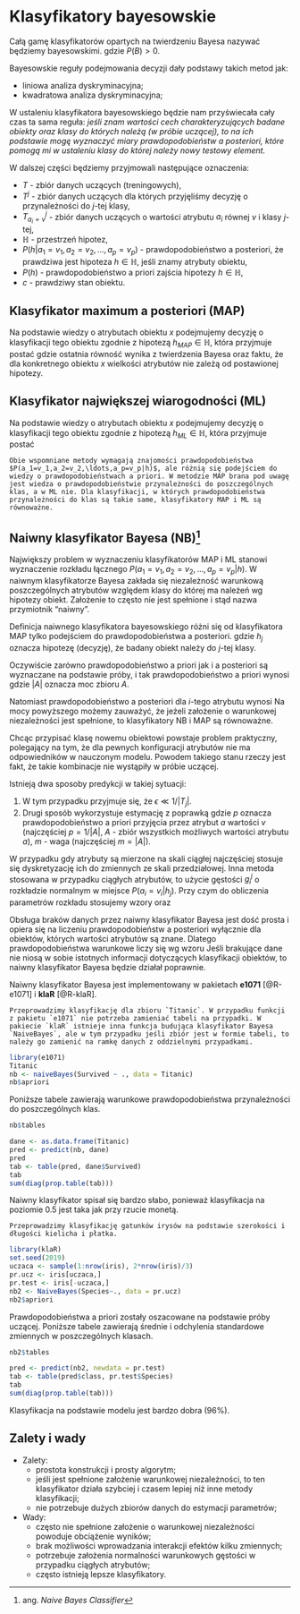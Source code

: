 # Klasyfikatory bayesowskie {#bayes}
 
Całą gamę klasyfikatorów opartych na twierdzeniu Bayesa nazywać będziemy bayesowskimi.
\begin{equation}\label{bayes}
		P(A|B)=\frac{P(A)P(B|A)}{P(B)},
\end{equation}
gdzie $P(B)>0$. 
	
Bayesowskie reguły podejmowania decyzji dały podstawy takich metod jak:

- liniowa analiza dyskryminacyjna;
- kwadratowa analiza dyskryminacyjna;

W ustaleniu klasyfikatora bayesowskiego będzie nam przyświecała cały czas ta sama reguła: *jeśli znam wartości cech charakteryzujących badane obiekty oraz klasy do których należą (w próbie uczącej), to na ich podstawie mogę wyznaczyć miary prawdopodobieństw a posteriori, które pomogą mi w ustaleniu klasy do której należy nowy testowy element.*

W dalszej części będziemy przyjmowali następujące oznaczenia:

- $T$ - zbiór danych uczących (treningowych),
- $T^j$ -  zbiór danych uczących dla których przyjęliśmy decyzję o przynależności do $j$-tej klasy,
- $T^j_{a_i=v}$ - zbiór danych uczących o wartości atrybutu $a_i$ równej $v$ i klasy $j$-tej,
- $\mathbb{H}$ - przestrzeń hipotez,
- $P(h|a_1=v_1, a_2=v_2,\ldots,a_p=v_p)$ - prawdopodobieństwo a posteriori, że prawdziwa jest hipoteza $h\in \mathbb{H}$, jeśli znamy atrybuty obiektu,
- $P(h)$ - prawdopodobieństwo a priori zajścia hipotezy $h\in \mathbb{H}$,
- $c$ - prawdziwy stan obiektu.

## Klasyfikator maximum a posteriori (MAP)

Na podstawie wiedzy o atrybutach obiektu $x$ podejmujemy decyzję o klasyfikacji tego obiektu zgodnie z hipotezą $h_{MAP}\in \mathbb{H}$, która przyjmuje postać
\begin{align}\label{MAP}
		h_{MAP}=&\operatorname{arg}\max_{h\in \mathbb{H}}P(h|a_1=v_1, a_2=v_2,\ldots,a_p=v_p)\\
			=& \operatorname{arg}\max_{h\in \mathbb{H}}P(a_1=v_1, a_2=v_2,\ldots,a_p=v_p|h)\cdot P(h),
\end{align}
gdzie ostatnia równość wynika z twierdzenia Bayesa oraz faktu, że dla konkretnego obiektu $x$ wielkości atrybutów nie zależą od postawionej hipotezy.

## Klasyfikator największej wiarogodności (ML)

Na podstawie wiedzy o atrybutach obiektu $x$ podejmujemy decyzję o klasyfikacji tego obiektu zgodnie z hipotezą $h_{ML}\in \mathbb{H}$, która przyjmuje postać
\begin{equation}\label{ML}
		h_{ML}=\operatorname{arg}\max_{h\in \mathbb{H}}P(a_1=v_1, a_2=v_2,\ldots,a_p=v_p|h).
\end{equation}

```remark
Obie wspomniane metody wymagają znajomości prawdopodobieństwa $P(a_1=v_1,a_2=v_2,\ldots,a_p=v_p|h)$, ale różnią się podejściem do wiedzy o prawdopodobieństwach a priori. W metodzie MAP brana pod uwagę jest wiedza o prawdopodobieństwie przynależności do poszczególnych klas, a w ML nie. Dla klasyfikacji, w których prawdopodobieństwa przynależności do klas są takie same, klasyfikatory MAP i ML są równoważne.
```

## Naiwny klasyfikator Bayesa (NB)^[ang. *Naive Bayes Classifier*] 

Największy problem w wyznaczeniu klasyfikatorów MAP i ML stanowi wyznaczenie rozkładu łącznego $P(a_1=v_1, a_2=v_2,\ldots,a_p=v_p|h)$. W naiwnym klasyfikatorze Bayesa zakłada się niezależność warunkową poszczególnych atrybutów względem klasy do której ma należeń wg hipotezy obiekt. Założenie to często nie jest spełnione i stąd nazwa przymiotnik "naiwny".
	
Definicja naiwnego klasyfikatora bayesowskiego różni się od klasyfikatora MAP tylko podejściem do prawdopodobieństwa a posteriori.
\begin{equation}\label{naiwny_bayes}
		h_{NB}=\operatorname{arg}\max_{h_j\in \mathbb{H}}P(h_j)\prod_{i=1}^{p}P(a_i=v_i|h_j),
\end{equation}
gdzie $h_j$ oznacza hipotezę (decyzję), że badany obiekt należy do $j$-tej klasy.

Oczywiście zarówno prawdopodobieństwo a priori jak i a posteriori są wyznaczane na podstawie próby, i tak prawdopodobieństwo a priori wynosi
\begin{equation}\label{apriori}
		P(h_j)=P_T(h_j)=\frac{|T^j|}{|T|}, 
\end{equation}
gdzie $|A|$ oznacza moc zbioru $A$.
	
Natomiast prawdopodobieństwo a posteriori dla $i$-tego atrybutu wynosi
\begin{equation}\label{aposteriori}
		P(a_i=v_i|h_j)=P_{T^j}(a_i=v_i)=\frac{|T^j_{a_i=v_i}|}{|T^j|}.
\end{equation}
Na mocy powyższego możemy zauważyć, że jeżeli założenie o warunkowej niezależności jest spełnione, to klasyfikatory NB i MAP są równoważne.

Chcąc przypisać klasę nowemu obiektowi powstaje problem praktyczny, polegający na tym, że dla pewnych konfiguracji atrybutów nie ma odpowiedników w nauczonym modelu. Powodem takiego stanu rzeczy jest fakt, że takie kombinacje nie wystąpiły w próbie uczącej.
	
Istnieją dwa sposoby predykcji w takiej sytuacji:

1. \begin{equation}\label{pred1}
			P(a_i=v_i|h_j)=
			\begin{cases}
				\frac{|T^j_{a_i=v_i}|}{|T^j|}, & T^j_{a_i=v_i}\neq \emptyset\\
				\epsilon, & \text{w przeciwnym przypadku.}
			\end{cases}
    \end{equation}
W tym przypadku przyjmuje się, że $\epsilon \ll 1/|T_j|$.
2. Drugi sposób wykorzystuje estymację z poprawką
\begin{equation}\label{pred2}
		P(a_i=v_i|h_j)=\frac{|T^j_{a_i=v_i}|+mp}{|T^j|+mp},
\end{equation}
gdzie $p$ oznacza prawdopodobieństwo a priori przyjęcia przez atrybut $a$ wartości $v$ (najczęściej $p=1/|A|$, $A$ - zbiór wszystkich możliwych wartości atrybutu $a$), $m$ - waga (najczęściej $m=|A|$).

W przypadku gdy atrybuty są mierzone na skali ciągłej najczęściej stosuje się dyskretyzację ich do zmiennych ze skali przedziałowej. Inna metoda stosowana w przypadku ciągłych atrybutów, to użycie gęstości $g_i^j$ o rozkładzie normalnym w miejsce $P(a_i=v_i|h_j)$. Przy czym do obliczenia parametrów rozkładu stosujemy wzory
\begin{equation}\label{sred}
		m_i^j=\frac{1}{|T^j|}\sum_{x\in T^j}a_i(x),
\end{equation}
oraz
\begin{equation}\label{odch}
		(s_i^j)^2=\frac{1}{|T^j|-1}\sum_{x\in T^j}(a_i(x)-m_i^j)^2.
\end{equation}

Obsługa braków danych przez naiwny klasyfikator Bayesa jest dość prosta i opiera się na liczeniu prawdopodobieństw a posteriori wyłącznie dla obiektów, których wartości atrybutów są znane. Dlatego prawdopodobieństwa warunkowe liczy się wg wzoru
\begin{equation}\label{pr_war}
		P(a_i=v_i|h_j)=\frac{|T^j_{a_i=v_i}|}{|T^j|-|T^j_{a_i=NA}|}.
\end{equation}
Jeśli brakujące dane nie niosą w sobie istotnych informacji dotyczących klasyfikacji obiektów, to naiwny klasyfikator Bayesa będzie działał poprawnie.

Naiwny klasyfikator Bayesa jest implementowany w pakietach **e1071** [@R-e1071] i **klaR** [@R-klaR].

```example
Przeprowadzimy klasyfikację dla zbioru `Titanic`. W przypadku funkcji z pakietu `e1071` nie potrzeba zamieniać tabeli na przypadki. W pakiecie `klaR` istnieje inna funkcja budująca klasyfikator Bayesa `NaiveBayes`, ale w tym przypadku jeśli zbiór jest w formie tabeli, to należy go zamienić na ramkę danych z oddzielnymi przypadkami.
```

```r
library(e1071)
Titanic
nb <- naiveBayes(Survived ~ ., data = Titanic)
nb$apriori
```

Poniższe tabele zawierają warunkowe prawdopodobieństwa przynależności do poszczególnych klas.

```r
nb$tables
```

```r
dane <- as.data.frame(Titanic)
pred <- predict(nb, dane)
pred
tab <- table(pred, dane$Survived)
tab
sum(diag(prop.table(tab)))
```

Naiwny klasyfikator spisał się bardzo słabo, ponieważ klasyfikacja na poziomie 0.5 jest taka jak przy rzucie monetą.

```example
Przeprowadzimy klasyfikację gatunków irysów na podstawie szerokości i długości kielicha i płatka.
```

```r
library(klaR)
set.seed(2019)
uczaca <- sample(1:nrow(iris), 2*nrow(iris)/3)
pr.ucz <- iris[uczaca,]
pr.test <- iris[-uczaca,]
nb2 <- NaiveBayes(Species~., data = pr.ucz)
nb2$apriori
```

Prawdopodobieństwa a priori zostały oszacowane na podstawie próby uczącej. Poniższe tabele zawierają średnie i odchylenia standardowe zmiennych w poszczególnych klasach.

```r
nb2$tables
```

```r
pred <- predict(nb2, newdata = pr.test)
tab <- table(pred$class, pr.test$Species)
tab
sum(diag(prop.table(tab)))
```

Klasyfikacja na podstawie modelu jest bardzo dobra (96%).


## Zalety i wady

- Zalety:
    - prostota konstrukcji i prosty algorytm;
	- jeśli jest spełnione założenie warunkowej niezależności, to ten klasyfikator działa szybciej i czasem lepiej niż inne metody klasyfikacji;
	- nie potrzebuje dużych zbiorów danych do estymacji parametrów;
- Wady:
    - często nie spełnione założenie o warunkowej niezależności powoduje obciążenie wyników;
	- brak możliwości wprowadzania interakcji efektów kilku zmiennych;
	- potrzebuje założenia normalności warunkowych gęstości w przypadku ciągłych atrybutów;
	- często istnieją lepsze klasyfikatory.
